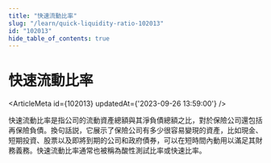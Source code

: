 ```yaml
---
title: "快速流動比率"
slug: "/learn/quick-liquidity-ratio-102013"
id: "102013"
hide_table_of_contents: true
---
```



# 快速流動比率

<ArticleMeta id={102013} updatedAt={'2023-09-26 13:59:00'} />
<div className='border-solid border-b border-t-0 my-4 border-[var(--ifm-color-gray-300)]' />

快速流動比率是指公司的流動資產總額與其淨負債總額之比，對於保險公司還包括再保險負債。換句話説，它展示了保險公司有多少很容易變現的資產，比如現金、短期投資、股票以及即將到期的公司和政府債券，可以在短時間內動用以滿足其財務義務。快速流動比率通常也被稱為酸性測試比率或快速比率。
